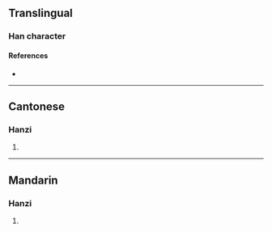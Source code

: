{{character info/new}}
==Translingual==

===Han character===
{{Han char|rn=85|rad=水|as=18|sn=21|four=36114|canj=EWWG|ids=⿰氵壘}}

====References====
* {{Han ref|kx=0662.180|dkj=18742|dj=1071.200|hdz=31792.110|uh=7045|ud=28741|bh=F5D8|bd=62936}}

----

==Cantonese==

===Hanzi===
{{yue-hanzi|jyut=leoi5|y=leui5}}

# {{defn|lang=yue|sort=水18}}

----

==Mandarin==

===Hanzi===
{{cmn-hanzi|pin=[[huàn]] ([[huan4]]), [[lěi]] ([[lei3]])|wg=huan<sup>4</sup>, lei<sup>3</sup>}}

# {{defn|lang=cmn|sort=水18}}